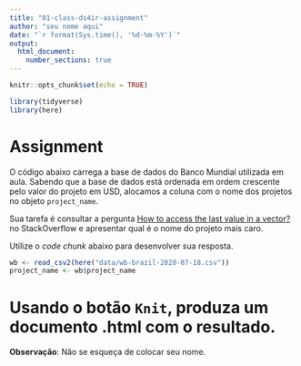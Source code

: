 ```yaml
---
title: "01-class-ds4ir-assignment"
author: "seu nome aqui"
date: "`r format(Sys.time(), '%d-%m-%Y')`"
output: 
  html_document:
    number_sections: true
---
```


```r
knitr::opts_chunk$set(echo = TRUE)
```

```r
library(tidyverse)
library(here)
```

# Assignment {-}

O código abaixo carrega a base de dados do Banco Mundial utilizada em aula. Sabendo 
que a base de dados está ordenada em ordem crescente pelo valor do projeto em USD, alocamos 
a coluna com o nome dos projetos no objeto `project_name`.

Sua tarefa é consultar a pergunta [How to access the last value in a vector?](https://stackoverflow.com/questions/77434/how-to-access-the-last-value-in-a-vector)
no StackOverflow e apresentar qual é o nome do projeto mais caro.

Utilize o *code chunk* abaixo para desenvolver sua resposta. 

```r
wb <- read_csv2(here("data/wb-brazil-2020-07-18.csv"))
project_name <- wb$project_name

```

# Usando o botão `Knit`, produza um documento .html com o resultado. {-}

**Observação**: Não se esqueça de colocar seu nome.
